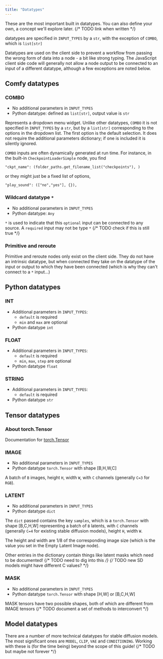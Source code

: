 ```yaml
---
title: "Datatypes"
---
```


These are the most important built in datatypes. You can also define your own, a concept we'll explore later. {/* TODO link when written */} 

<Tip>datatypes are specified in `INPUT_TYPES` by a `str`, with the exception of `COMBO`, which is `list[str]`</Tip>

Datatypes are used on the client side to prevent a workflow from passing the wrong form of data into a node - a bit like strong typing. 
The JavaScript client side code will generally not allow a node output to be connected to an input of a different datatype, 
although a few exceptions are noted below.

## Comfy datatypes

### COMBO

* No additional parameters in `INPUT_TYPES`
* Python datatype: defined as `list[str]`, output value is `str`

Represents a dropdown menu widget. 
Unlike other datatypes, `COMBO` it is not specified in `INPUT_TYPES` by a `str`, but by a `list[str]` 
corresponding to the options in the dropdown list. The first option is the default selection.
It does not require the additional parameters dictionary; if one is included it is silently ignored.

`COMBO` inputs are often dynamically generated at run time. For instance, in the built-in `CheckpointLoaderSimple` node, you find 
```
"ckpt_name": (folder_paths.get_filename_list("checkpoints"), )
```
or they might just be a fixed list of options,
```
"play_sound": (["no","yes"], {}),
```

### Wildcard datatype `*` 

* No additional parameters in `INPUT_TYPES`
* Python datatype: `Any`

`*` is used to indicate that this `optional` input can be connected to any source. 
<Tip>A `required` input may not be type `*` {/* TODO check if this is still true */}</Tip>

### Primitive and reroute

Primitive and reroute nodes only exist on the client side. They do not have an intrinsic datatype, but when connected they take on
the datatype of the input or output to which they have been connected (which is why they can't connect to a `*` input...)

## Python datatypes

### INT

* Additional parameters in `INPUT_TYPES`: 
    * `default` is required
    * `min` and `max` are optional
* Python datatype `int`

### FLOAT

* Additional parameters in `INPUT_TYPES`: 
    * `default` is required
    * `min`, `max`, `step` are optional
* Python datatype `float`

### STRING

* Additional parameters in `INPUT_TYPES`: 
    * `default` is required
* Python datatype `str`

## Tensor datatypes

### About torch.Tensor

Documentation for [torch.Tensor](https://pytorch.org/docs/stable/tensors.html)

### IMAGE

- No additional parameters in `INPUT_TYPES`
- Python datatype `torch.Tensor` with shape [B,H,W,C]

A batch of `B` images, height `H`, width `W`, with `C` channels (generally `C=3` for `RGB`). 

### LATENT

- No additional parameters in `INPUT_TYPES`
- Python datatype `dict`

The `dict` passed contains the key `samples`, which is a `torch.Tensor` with shape [B,C,H,W] representing 
a batch of `B` latents, with `C` channels (generally `C=4` for existing stable diffusion models), height `H`, width `W`. 

The height and width are 1/8 of the corresponding image size (which is the value you set in the Empty Latent Image node).

Other entries in the dictionary contain things like latent masks which need to be documented!
{/* TODO need to dig into this */}
{/* TODO new SD models might have different C values? */}

### MASK

- No additional parameters in `INPUT_TYPES`
- Python datatype `torch.Tensor` with shape [H,W] or [B,C,H,W]

<Warning>MASK tensors have two possible shapes, both of which are different from IMAGE tensors</Warning> {/* TODO document a set of methods to interconvert */}

## Model datatypes

There are a number of more technical datatypes for stable diffusion models. The most significant ones are `MODEL`, `CLIP`, `VAE` and `CONDITIONING`.
Working with these is (for the time being) beyond the scope of this guide! {/* TODO but maybe not forever */}